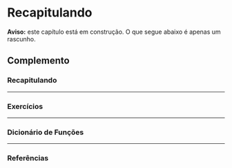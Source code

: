 # Recapitulando {-}

**Aviso:** este capítulo está em construção. O que segue abaixo é apenas um rascunho.



<div class="double-hrule"></div>

## Complemento {.unlisted .unnumbered}

### Recapitulando {-}


---

### Exercícios {-}


---

### Dicionário de Funções {-}


---

### Referências {-}

